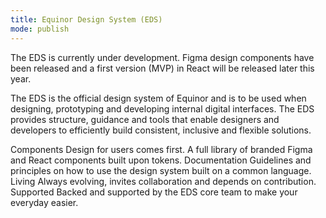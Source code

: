 ```yaml
---
title: Equinor Design System (EDS)
mode: publish
---
```



<Banner>
  <Banner.BannerIcon>
    <Icon name="info_circle" />
  </Banner.BannerIcon>
  <Banner.BannerMessage>
    The EDS is currently under development. Figma design components have been
    released and a first version (MVP) in React will be released later this
    year.
  </Banner.BannerMessage>
</Banner>

The EDS is the official design system of Equinor and is to be used when designing,
prototyping and developing internal digital interfaces. The EDS provides structure,
guidance and tools that enable designers and developers to efficiently build consistent,
inclusive and flexible solutions.

<Grid>
  <Card>
    <Card.CardHeader>
      <Card.CardHeaderTitle>
        <Typography variant="h4" as="h2">
          Components
        </Typography>
        <Typography variant="body_short">
          Design for users comes first. A full library of branded Figma and
          React components built upon tokens.
        </Typography>
      </Card.CardHeaderTitle>
    </Card.CardHeader>
  </Card>
  <Card>
    <Card.CardHeader>
      <Card.CardHeaderTitle>
        <Typography variant="h4" as="h2">
          Documentation
        </Typography>
        <Typography variant="body_short">
          Guidelines and principles on how to use the design system built on a
          common language.
        </Typography>
      </Card.CardHeaderTitle>
    </Card.CardHeader>
  </Card>
  <Card>
    <Card.CardHeader>
      <Card.CardHeaderTitle>
        <Typography variant="h4" as="h2">
          Living
        </Typography>
        <Typography variant="body_short">
          Always evolving, invites collaboration and depends on contribution.
        </Typography>
      </Card.CardHeaderTitle>
    </Card.CardHeader>
  </Card>
  <Card>
    <Card.CardHeader>
      <Card.CardHeaderTitle>
        <Typography variant="h4" as="h2">
          Supported
        </Typography>
        <Typography variant="body_short">
          Backed and supported by the EDS core team to make your everyday
          easier.
        </Typography>
      </Card.CardHeaderTitle>
    </Card.CardHeader>
  </Card>
</Grid>
